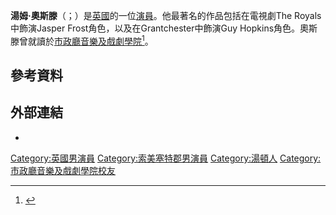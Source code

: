 {{Infobox person
 | name             = Tom Austen
 | image            = 
 | imagesize        = 
 | caption          =
 | birth_name       =
 | birth_date       = {{Birth date and age|df=yes|1987|09|15}}
 | birth_place      = 英格蘭[[薩默塞特郡|薩默塞特郡]][[湯頓|湯頓]]
 | occupation       = 演員
 | years_active     = 2010–現在
 | spouse           =
 | children         =
 | relatives        =
 | website          =
}}
'''湯姆·奧斯滕'''（{{lang-en|'''Tom Austen'''}}；{{bd|1987年|9月15日}}）是[[英國|英國]]的一位[[演員|演員]]。他最著名的作品包括在電視劇The Royals中飾演Jasper Frost角色，以及在Grantchester中飾演Guy Hopkins角色。奧斯滕曾就讀於[[市政廳音樂及戲劇學院|市政廳音樂及戲劇學院]]<ref name="Gazette">{{cite web |url=http://www.somersetcountygazette.co.uk/news/9826088.Ex_Taunton_student_Tom_Austen_has_the_world_at_his_feet/? |title=Ex-Taunton student Tom Austen has the world at his feet |work=[[Somerset_County_Gazette|Somerset County Gazette]] |first=Michael |last=Marsh |date=20 July 2012 |accessdate=5 January 2016 |archive-date=2018-12-15 |archive-url=https://web.archive.org/web/20181215172740/https://www.somersetcountygazette.co.uk/news/9826088.Ex_Taunton_student_Tom_Austen_has_the_world_at_his_feet/ |dead-url=no }}</ref>。
==參考資料==
{{Reflist}}
==外部連結==
* {{IMDb name|3781701}}

{{DEFAULTSORT:Austen, Tom}}
[[Category:英國男演員|Category:英國男演員]]
[[Category:索美塞特郡男演員|Category:索美塞特郡男演員]]
[[Category:湯頓人|Category:湯頓人]]
[[Category:市政廳音樂及戲劇學院校友|Category:市政廳音樂及戲劇學院校友]]